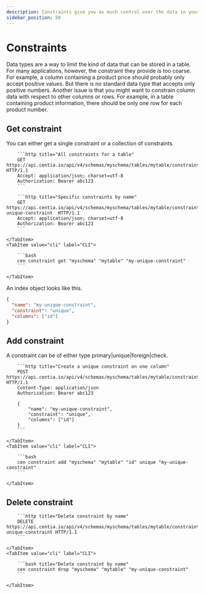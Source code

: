```yaml
---
description: Constraints give you as much control over the data in your tables as you wish.
sidebar_position: 50
---
```



#  Constraints

Data types are a way to limit the kind of data that can be stored in a table. For many applications, however, the constraint they provide is too coarse. For example, a column containing a product price should probably only accept positive values. But there is no standard data type that accepts only positive numbers. Another issue is that you might want to constrain column data with respect to other columns or rows. For example, in a table containing product information, there should be only one row for each product number.

## Get constraint

You can either get a single constraint or a collection of constraints.

<Tabs>
    <TabItem value="http" label="HTTP" default>

        ```http title="All constraints for a table"
        GET https://api.centia.io/api/v4/schemas/myschema/tables/mytable/constraints HTTP/1.1
        Accept: application/json; charset=utf-8
        Authorization: Bearer abc123
        ```

        ```http title="Specific constraints by name"
        GET https://api.centia.io/api/v4/schemas/myschema/tables/mytable/constraints/my-unique-constraint  HTTP/1.1
        Accept: application/json; charset=utf-8
        Authorization: Bearer abc123
        ```

    </TabItem>
    <TabItem value="cli" label="CLI">

        ```bash
        cen constraint get "myschema" "mytable" "my-unique-constraint"
        ```

    </TabItem>
</Tabs>

An index object looks like this.

```json
{
  "name": "my-unique-constraint",
  "constraint": "unique",
  "columns": ["id"]
}
```

## Add constraint

A constraint can be of either type primary|unique|foreign|check.

<Tabs>
    <TabItem value="http" label="HTTP">

        ```http title="Create a unique constraint on one column"
        POST https://api.centia.io/api/v4/schemas/myschema/tables/mytable/constraints HTTP/1.1
        Content-Type: application/json
        Authorization: Bearer abc123

        {
            "name": "my-unique-constraint",
            "constraint": "unique",
            "columns": ["id"]
        }
        ```

    </TabItem>
    <TabItem value="cli" label="CLI">

        ```bash
        cen constraint add "myschema" "mytable" "id" unique "my-unique-constraint"
        ```

    </TabItem>
</Tabs>

## Delete constraint

<Tabs>
    <TabItem value="http" label="HTTP" default>

        ```http title="Delete constraint by name"
        DELETE https://api.centia.io/api/v4/schemas/myschema/tables/mytable/constraints/my-unique-constraint HTTP/1.1
        ```

    </TabItem>
    <TabItem value="cli" label="CLI">

        ```bash title="Delete constraint by name"
        cen constraint drop "myschema" "mytable" "my-unique-constraint"
        ```

    </TabItem>
</Tabs>
